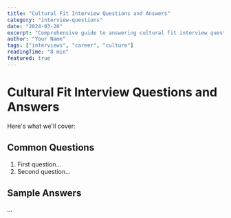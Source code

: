 ```yaml
---
title: "Cultural Fit Interview Questions and Answers"
category: "interview-questions"
date: "2024-03-20"
excerpt: "Comprehensive guide to answering cultural fit interview questions with real examples"
author: "Your Name"
tags: ["interviews", "career", "culture"]
readingTime: "8 min"
featured: true
---
```


# Cultural Fit Interview Questions and Answers

Here's what we'll cover:

## Common Questions

1. First question...
2. Second question...

## Sample Answers

...
